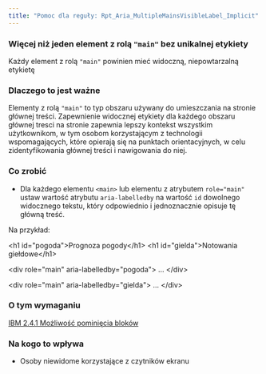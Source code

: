 ```yaml
---
title: "Pomoc dla reguły: Rpt_Aria_MultipleMainsVisibleLabel_Implicit"
---
```


<div className="toolHelp">
<Row>
<Column colLg={16} colMd={8} colSm={4} className="toolHead">

### Więcej niż jeden element z rolą `"main"`  bez unikalnej etykiety

<div id="locLevel"></div>

Każdy element z rolą `"main"` powinien mieć widoczną, niepowtarzalną etykietę

</Column>
</Row>
<Row>
<Column colLg={11} colMd={5} colSm={4} className="toolMain">

### Dlaczego to jest ważne

Elementy z rolą `"main"` to typ obszaru używany do umieszczania na stronie głównej treści. Zapewnienie widocznej etykiety dla każdego obszaru głównej tresci na stronie zapewnia lepszy kontekst wszystkim użytkownikom, w tym osobom korzystającym z technologii wspomagających, które opierają się na punktach orientacyjnych, w celu zidentyfikowania głównej treści i nawigowania do niej.


<div id="locSnippet"></div>

### Co zrobić

 * Dla każdego elementu `<main>` lub elementu z atrybutem `role="main"` ustaw wartość atrybutu `aria-labelledby` na wartość `id` dowolnego widocznego tekstu, który odpowiednio i jednoznacznie opisuje tę główną treść.


Na przykład:

<CodeSnippet type="multi" light={true}>&lt;h1 id="pogoda"&gt;Prognoza pogody&lt;/h1&gt;
&lt;h1 id="gielda"&gt;Notowania giełdowe&lt;/h1&gt;
    
&lt;div role="main" aria-labelledby="pogoda"&gt;
    ...
&lt;/div&gt;
    
&lt;div role="main" aria-labelledby="gielda"&gt;
    ...
&lt;/div&gt;</CodeSnippet>

</Column>
<Column colLg={5} colMd={3} colSm={4} className="toolLeft">

### O tym wymaganiu

[IBM 2.4.1 Możliwość pominięcia bloków](http://www.ibm.com/able/guidelines/ci162/bypass_blocks.html)

### Na kogo to wpływa

* Osoby niewidome korzystające z czytników ekranu

</Column>
</Row>
</div>

